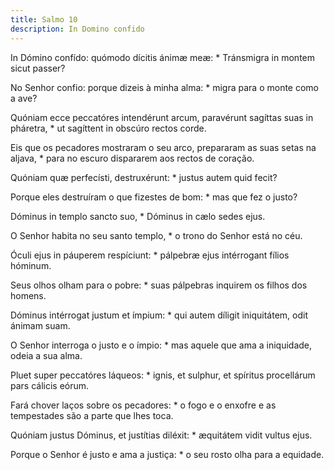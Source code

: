 ```yaml
---
title: Salmo 10
description: In Domino confido
---
```


<div class="side-by-side not-content">

In Dómino confído: quómodo dícitis ánimæ meæ: * Tránsmigra in montem sicut passer?

No Senhor confio: porque dizeis à minha alma: * migra para o monte como a ave?

Quóniam ecce peccatóres intendérunt arcum, paravérunt sagíttas suas in pháretra, * ut sagíttent in obscúro rectos corde.

Eis que os pecadores mostraram o seu arco, prepararam as suas setas na aljava, * para no escuro dispararem aos rectos de coração.

Quóniam quæ perfecísti, destruxérunt: * justus autem quid fecit?

Porque eles destruíram o que fizestes de bom: * mas que fez o justo?

Dóminus in templo sancto suo, * Dóminus in cælo sedes ejus.

O Senhor habita no seu santo templo, * o trono do Senhor está no céu.

Óculi ejus in páuperem respíciunt: * pálpebræ ejus intérrogant fílios hóminum.

Seus olhos olham para o pobre: * suas pálpebras inquirem os filhos dos homens.

Dóminus intérrogat justum et ímpium: * qui autem díligit iniquitátem, odit ánimam suam.

O Senhor interroga o justo e o ímpio: * mas aquele que ama a iniquidade, odeia a sua alma.

Pluet super peccatóres láqueos: * ignis, et sulphur, et spíritus procellárum pars cálicis eórum.

Fará chover laços sobre os pecadores: * o fogo e o enxofre e as tempestades são a parte que lhes toca.

Quóniam justus Dóminus, et justítias diléxit: * æquitátem vidit vultus ejus.

Porque o Senhor é justo e ama a justiça: * o seu rosto olha para a equidade.

</div>
